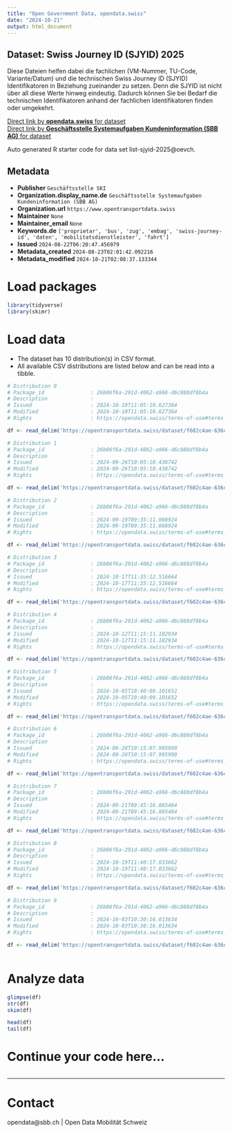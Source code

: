 ```yaml
---
title: "Open Government Data, opendata.swiss"
date: "2024-10-21"
output: html_document
---
```


## Dataset: Swiss Journey ID (SJYID) 2025

Diese Dateien helfen dabei die fachlichen (VM-Nummer, TU-Code, Variante/Datum) und die technischen Swiss Journey ID (SJYID) Identifikatoren in Beziehung zueinander zu setzen. Denn die SJYID ist nicht über all diese Werte hinweg eindeutig. Dadurch können Sie bei Bedarf die technischen Identifikatoren anhand der fachlichen Identifikatoren finden oder umgekehrt.

[Direct link by **opendata.swiss** for dataset](https://opendata.swiss/de/dataset/swiss-journey-id-sjyid-2025)<br>
[Direct link by **Geschäftsstelle Systemaufgaben Kundeninformation (SBB AG)** for dataset](https://opentransportdata.swiss/dataset/list-sjyid-2025)

Auto generated R starter code for data set list-sjyid-2025@oevch.

## Metadata

- **Publisher** `Geschäftsstelle SKI`
- **Organization.display_name.de** `Geschäftsstelle Systemaufgaben Kundeninformation (SBB AG)`
- **Organization.url** `https://www.opentransportdata.swiss`
- **Maintainer** `None`
- **Maintainer_email** `None`
- **Keywords.de** `['proprietar', 'bus', 'zug', 'embag', 'swiss-journey-id', 'daten', 'mobilitatsdienstleister', 'fahrt']`
- **Issued** `2024-08-22T06:20:47.456979`
- **Metadata_created** `2024-08-23T02:01:42.092216`
- **Metadata_modified** `2024-10-21T02:08:37.133344`


# Load packages

```r

library(tidyverse)
library(skimr)

```

# Load data

-   The dataset has 10 distribution(s) in CSV format.
-   All available CSV distributions are listed below and can be read into a tibble.

```r

# Distribution 0
# Package_id               : 26b06f6a-291d-4062-a966-d6c888df8b4a
# Description              : 
# Issued                   : 2024-10-10T11:05:10.627364
# Modified                 : 2024-10-10T11:05:10.627364
# Rights                   : https://opendata.swiss/terms-of-use#terms_by

df <- read_delim('https://opentransportdata.swiss/dataset/f602c4ae-636c-4bd7-aa8e-0c31ba9aeea8/resource/23442dc6-6ce3-468f-a03c-86d54b713a29/download/listing-sjyid-fp-2025-202410092200.csv')

# Distribution 1
# Package_id               : 26b06f6a-291d-4062-a966-d6c888df8b4a
# Description              : 
# Issued                   : 2024-09-26T10:05:10.438742
# Modified                 : 2024-09-26T10:05:10.438742
# Rights                   : https://opendata.swiss/terms-of-use#terms_by

df <- read_delim('https://opentransportdata.swiss/dataset/f602c4ae-636c-4bd7-aa8e-0c31ba9aeea8/resource/428ba567-9ce6-478b-a1b0-675223636450/download/listing-sjyid-fp-2025-202409252201.csv')

# Distribution 2
# Package_id               : 26b06f6a-291d-4062-a966-d6c888df8b4a
# Description              : 
# Issued                   : 2024-09-19T09:35:11.068924
# Modified                 : 2024-09-19T09:35:11.068924
# Rights                   : https://opendata.swiss/terms-of-use#terms_by

df <- read_delim('https://opentransportdata.swiss/dataset/f602c4ae-636c-4bd7-aa8e-0c31ba9aeea8/resource/ee4a7684-64d9-4f6d-8483-9455b722438e/download/listing-sjyid-fp-2025-202409182201.csv')

# Distribution 3
# Package_id               : 26b06f6a-291d-4062-a966-d6c888df8b4a
# Description              : 
# Issued                   : 2024-10-17T11:35:12.516664
# Modified                 : 2024-10-17T11:35:12.516664
# Rights                   : https://opendata.swiss/terms-of-use#terms_by

df <- read_delim('https://opentransportdata.swiss/dataset/f602c4ae-636c-4bd7-aa8e-0c31ba9aeea8/resource/803611f7-e2a7-4eea-a5d4-fd4bff3b75e6/download/listing-sjyid-fp-2025-202410162200.csv')

# Distribution 4
# Package_id               : 26b06f6a-291d-4062-a966-d6c888df8b4a
# Description              : 
# Issued                   : 2024-10-12T11:15:11.182934
# Modified                 : 2024-10-12T11:15:11.182934
# Rights                   : https://opendata.swiss/terms-of-use#terms_by

df <- read_delim('https://opentransportdata.swiss/dataset/f602c4ae-636c-4bd7-aa8e-0c31ba9aeea8/resource/c7053d86-a456-40c3-a5cd-6674707ca72a/download/listing-sjyid-fp-2025-202410112201.csv')

# Distribution 5
# Package_id               : 26b06f6a-291d-4062-a966-d6c888df8b4a
# Description              : 
# Issued                   : 2024-10-05T10:40:09.101652
# Modified                 : 2024-10-05T10:40:09.101652
# Rights                   : https://opendata.swiss/terms-of-use#terms_by

df <- read_delim('https://opentransportdata.swiss/dataset/f602c4ae-636c-4bd7-aa8e-0c31ba9aeea8/resource/da447f2e-bb12-4c80-9551-00fa4f162f1b/download/listing-sjyid-fp-2025-202410042201.csv')

# Distribution 6
# Package_id               : 26b06f6a-291d-4062-a966-d6c888df8b4a
# Description              : 
# Issued                   : 2024-09-28T10:15:07.995990
# Modified                 : 2024-09-28T10:15:07.995990
# Rights                   : https://opendata.swiss/terms-of-use#terms_by

df <- read_delim('https://opentransportdata.swiss/dataset/f602c4ae-636c-4bd7-aa8e-0c31ba9aeea8/resource/9e3108c6-f787-4d6e-81eb-991735c0d5b5/download/listing-sjyid-fp-2025-202409272201.csv')

# Distribution 7
# Package_id               : 26b06f6a-291d-4062-a966-d6c888df8b4a
# Description              : 
# Issued                   : 2024-09-21T09:45:16.865464
# Modified                 : 2024-09-21T09:45:16.865464
# Rights                   : https://opendata.swiss/terms-of-use#terms_by

df <- read_delim('https://opentransportdata.swiss/dataset/f602c4ae-636c-4bd7-aa8e-0c31ba9aeea8/resource/69d62ea9-84f2-4e22-adbb-43dc215fa866/download/listing-sjyid-fp-2025-202409202201.csv')

# Distribution 8
# Package_id               : 26b06f6a-291d-4062-a966-d6c888df8b4a
# Description              : 
# Issued                   : 2024-10-19T11:40:17.033662
# Modified                 : 2024-10-19T11:40:17.033662
# Rights                   : https://opendata.swiss/terms-of-use#terms_by

df <- read_delim('https://opentransportdata.swiss/dataset/f602c4ae-636c-4bd7-aa8e-0c31ba9aeea8/resource/dc323170-1dcd-4db3-8b2e-8cfbc445f232/download/listing-sjyid-fp-2025-202410182200.csv')

# Distribution 9
# Package_id               : 26b06f6a-291d-4062-a966-d6c888df8b4a
# Description              : 
# Issued                   : 2024-10-03T10:30:16.013634
# Modified                 : 2024-10-03T10:30:16.013634
# Rights                   : https://opendata.swiss/terms-of-use#terms_by

df <- read_delim('https://opentransportdata.swiss/dataset/f602c4ae-636c-4bd7-aa8e-0c31ba9aeea8/resource/20492dc9-7420-4572-9b62-2eccea39a010/download/listing-sjyid-fp-2025-202410022202.csv')



```

# Analyze data

```r

glimpse(df)
str(df)
skim(df)

head(df)
tail(df)

```

# Continue your code here...

```r

```

------------------------------------------------------------------------

# Contact

opendata@sbb.ch | Open Data Mobilität Schweiz
